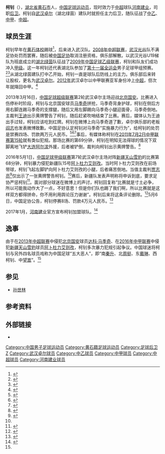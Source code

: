 {{Football player infobox
| playername = 柯钊
| image =
| fullname = 柯钊
| height = {{height|meters=1.76}} 
| nickname =
| dateofbirth = {{Birth date and age|year=1989|month=3|day=25}}
| cityofbirth = [[湖北省|湖北省]][[黄石市|黄石市]]
| countryofbirth = {{flagicon|CHN}}
| currentclub = [[河南建业|河南建业]]
| clubnumber = 11
| position = [[後衛_(足球)|后卫]]
| youthyears1 =
| youthclubs1 =  湖北黄石体校
| youthyears2 =   ?-2008
| youthclubs2 =  [[湖北武汉职业足球俱乐部|武汉光谷]]
| years1 = 2009-2016年    | clubs1 = [[武汉卓尔|武汉卓尔]] | caps1 =145 | goals1 =2
| years2 = 2017-           | clubs2 = [[河南建业|河南建业]] | caps2 =    | goals2 =
| nationalyears =
| nationalteam =
| nationalcaps(goals) =
| pcupdate = 2017-01-14
| ntupdate =
| manageryears =
| managerclubs =
}}
'''柯钊'''（{{bd|1989年|3月25日|catIdx=S}}），[[湖北省|湖北省]][[黄石市|黄石市]]人，[[中国|中国]][[足球|足球]][[运动员|运动员]]，现时效力于[[中超|中超]]球队[[河南建业|河南建业]]，司职[[後衛_(足球)|后卫]]。柯钊自[[武汉卓尔|武汉卓尔]]（湖北绿茵）建队时就担任主力后卫，随队征战了[[中乙|中乙]]、[[中甲|中甲]]、[[中超|中超]]。

== 球员生涯 ==
柯钊早年在[[黄石体校|黄石体校]]踢球<ref>{{cite news|title=学生军中有位湖北籍球员|url=http://news.cnhubei.com/hbrb/hbrbsglk/hbrb14/201203/t2018460.shtml|accessdate=2016-05-02|agency=湖北日报|date=2012-03-29|archive-date=2017-03-05|archive-url=https://web.archive.org/web/20170305001535/http://news.cnhubei.com/hbrb/hbrbsglk/hbrb14/201203/t2018460.shtml|dead-url=no}}</ref>，后来进入武汉队。[[2008年中超联赛|2008年中超联赛]]，[[湖北武汉职业足球俱乐部|武汉光谷]]队不满足协处罚而罢赛，随后被[[中国足协|中国足协]]取消注册资格，俱乐部解散。以武汉光谷U19梯队为班底成立的[[湖北绿茵|湖北绿茵]]队征战了[[2009年中国足球乙级联赛|2009年中国足球乙级联赛]]，柯钊和队友们成功冲入[[中国足球甲级联赛|甲级]]。这一年柯钊还代表湖北队参加了[[第十一届全运会|第十一届全运会]]男子足球甲组预赛。<ref>{{cite news|title=梅方忆冲超路是人生的财富 柯钊幻想严防德罗巴|url=http://sports.southcn.com/zcxw/content/2012-11/28/content_59032603.htm|accessdate=2016-05-02|agency=搜狐|date=2012-11-28|archive-date=2017-03-05|archive-url=https://web.archive.org/web/20170305002714/http://sports.southcn.com/zcxw/content/2012-11/28/content_59032603.htm|dead-url=yes}}</ref><ref>{{cite news|title=图文：全运男足 湖北3-0河北 柯钊争顶头球|url=http://sports.sohu.com/20090602/n264297044.shtml|accessdate=2016-05-02|agency=新华社|date=2009-06-02|archive-date=2019-09-04|archive-url=https://web.archive.org/web/20190904221109/http://sports.sohu.com/20090602/n264297044.shtml|dead-url=no}}</ref>从湖北绿茵建队打中乙开始，柯钊一直是球队后防线上的主力。俱乐部后来转让股权，更名为[[武汉卓尔|武汉卓尔]]。[[2012年中国足球甲级联赛|2012年]]武汉卓尔以中甲联赛亚军身份冲上[[中超|中超]]，但次年就降回中甲。<ref>{{cite news|title=卓尔尚未收到足协处罚通知 柯钊若停赛球队损失大|url=http://sports.sina.com.cn/j/2013-03-19/04406474134.shtml|accessdate=2016-05-02|agency=汉网-长江日报|date=2013-03-19|archive-date=2019-09-03|archive-url=https://web.archive.org/web/20190903233404/http://sports.sina.com.cn/j/2013-03-19/04406474134.shtml|dead-url=no}}</ref>

2013年3月16日，[[2013年中国足球超级联赛|中国足球超级联赛]]第2轮武汉卓尔主场迎战[[北京国安|北京国安]]。比赛进入伤停补时阶段，柯钊与北京国安球员[[达科·马季奇|马季奇]]拼抢，马季奇背身护球，柯钊在侧后方用右脚连踢马季奇的支撑腿，随后又用左脚踢向马季奇小腿迎面骨，马季奇倒地。主裁判[[王迪|王迪]]出示黄牌警告了柯钊，随后赶紧吹哨结束了比赛。赛后，媒体认为王迪出手过轻，柯钊应该吃到红牌。柯钊在微博上向马季奇道了歉，卓尔俱乐部的老板[[阎志|阎志]]也发表微博致歉。中国足协认定柯钊对马季奇“实施暴力行为”，给柯钊的处罚是禁赛四场、罚款两万元人民币。<ref name=xike>{{cite news|title=西柯钊再出脚!断腿式飞铲 3年了他还是那个恶人|url=http://sports.163.com/16/0502/09/BM24IQ7H00051C8L.html|accessdate=2016-05-02|agency=网易体育|date=2016-05-02|archive-date=2016-05-10|archive-url=https://web.archive.org/web/20160510193722/http://sports.163.com/16/0502/09/BM24IQ7H00051C8L.html|dead-url=no}}</ref><ref>{{cite news|title=柯钊因暴力行为遭足协处罚 禁赛4场罚款20000元|url=http://sports.sohu.com/20130322/n369878300.shtml|accessdate=2013-03-22|agency=中国新闻网|date=2012-11-28|archive-date=2020-08-15|archive-url=https://web.archive.org/web/20200815174103/https://sports.sohu.com/20130322/n369878300.shtml|dead-url=no}}</ref><ref>{{cite news|title=马季奇遭遇粗暴“二踢脚”|url=http://epaper.bjnews.com.cn/html/2013-03/17/content_418177.htm?div=-1|accessdate=2016-05-02|agency=新京报|date=2013-03-17|archive-date=2020-08-14|archive-url=https://web.archive.org/web/20200814055023/http://epaper.bjnews.com.cn/html/2013-03/17/content_418177.htm?div=-1|dead-url=no}}</ref>事后，有媒体称柯钊在[[2011年中国足球甲级联赛|2011年7月2日中甲联赛第15轮]]就有类似犯规。那场比赛的第69分钟，柯钊在明知无法得球的情况下双脚离地飞铲[[大连阿尔滨|大连阿尔滨]]外援{{le|阿尔马米·莫雷拉|Almami Moreira|莫雷拉}}，后者被铲倒，裁判向柯钊出示黄牌警告。<ref>{{cite news|title=恶意犯规非首次!柯钊有前科 曾双脚爆铲大连外援|url=http://sports.163.com/13/0317/11/8Q5ROCPT00051C89.html|accessdate=2016-05-02|agency=网易体育|date=2013-03-17|archive-date=2019-09-05|archive-url=https://web.archive.org/web/20190905014912/http://sports.163.com/13/0317/11/8Q5ROCPT00051C89.html|dead-url=no}}</ref>

2016年5月1日，[[2016年中国足球甲级联赛|中国足球甲级联赛]]第7轮武汉卓尔主场对阵[[新疆天山雪豹|新疆天山雪豹]]的比赛第68分钟，柯钊暴力侵犯新疆队15号[[阿卜杜力艾则孜|阿卜杜力艾则孜]]。当时阿卜杜力艾则孜在前场带球，柯钊飞起左脚铲向阿卜杜力艾则孜的小腿，后者痛苦倒地。当值主裁判[[贾志亮|贾志亮]]<ref>{{cite news|title=中甲第七轮裁判选派：邢琦将主裁权健战佳兆业|url=http://sports.sohu.com/20160427/n446360808.shtml|accessdate=2016-05-02|agency=搜狐体育|date=2016-04-27|archive-date=2020-08-12|archive-url=https://web.archive.org/web/20200812132110/https://sports.sohu.com/20160427/n446360808.shtml|dead-url=no}}</ref>仅出示了一张黄牌警告柯钊。<ref name=xike/>赛后，新疆队发表声明称将申诉到底，要求足协严惩柯钊<ref>{{cite news|title=新疆队要求足协严惩柯钊：绝不容忍 申诉到底|url=http://sports.qq.com/a/20160502/020888.htm|accessdate=2016-05-02|agency=腾讯体育|date=2016-05-02|archive-date=2020-08-12|archive-url=https://web.archive.org/web/20200812045345/https://sports.qq.com/a/20160502/020888.htm|dead-url=no}}</ref>。面对部分球迷在微博上的声讨，柯钊回复称“比赛就是寸土必争，所以可能我动作大了一点，不好意思！但是你们队也踢了我们啊，所以比赛就是这样双方都得拼命，你不用利用舆论压力谢谢”。柯钊后来将这条评论删除。<ref>{{cite news|title=柯钊：我动作大了点不好意思 不用利用舆论压力|url=http://sports.sina.com.cn/china/b/2016-05-02/doc-ifxrtztc3134808.shtml|accessdate=2016-05-02|agency=新浪体育|date=2016-05-02|archive-date=2019-09-09|archive-url=https://web.archive.org/web/20190909054546/http://sports.sina.com.cn/china/b/2016-05-02/doc-ifxrtztc3134808.shtml|dead-url=no}}</ref>5月6日，中国足协公告，柯钊停赛8场、罚款4万元人民币。<ref>{{cite news|title=足协正式处罚柯钊恶意犯规 停赛8场+罚款4万|url=http://sports.sina.com.cn/china/b/2016-05-06/doc-ifxryhhh1705888.shtml|accessdate=2016-05-06|agency=新浪体育|date=2016-05-10|archive-date=2019-09-03|archive-url=https://web.archive.org/web/20190903015944/http://sports.sina.com.cn/china/b/2016-05-06/doc-ifxryhhh1705888.shtml|dead-url=no}}</ref>

2017年1月，[[河南建业|河南建业]]官方宣布柯钊加盟球队。<ref>{{cite news|title=柯钊离队卓尔约他中超再相聚 下一站转投建业|url=http://sports.sina.com.cn/china/b/2017-01-24/doc-ifxzuswq3321543.shtml|accessdate=2017-02-21|agency=新浪体育|date=2017-01-24|archive-date=2019-08-31|archive-url=https://web.archive.org/web/20190831000301/http://sports.sina.com.cn/china/b/2017-01-24/doc-ifxzuswq3321543.shtml|dead-url=no}}</ref>

== 逸事 ==
由于在[[2013年中超联赛|2013年中超联赛]]中侵犯[[北京国安|北京国安]]球员[[达科·马季奇|达科·马季奇]]、在[[2016年中甲联赛|2016年中甲联赛]]中侵犯[[新疆天山雪豹|新疆天山雪豹]]球员[[阿卜杜力艾则孜|阿卜杜力艾则孜]]，柯钊多次暴力犯规引起争议。中国球迷将柯钊与另外四名球员戏称为中国足球“五大恶人”，即“南[[秦升|秦升]]、北[[周挺|周挺]]、东[[戴琳|戴琳]]、西柯钊、中[[谭望嵩|望嵩]]”。<ref name=xike/>

== 参见 ==
* [[孙世林_(足球运动员)|孙世林]]

== 参考资料 ==
{{reflist|2}}

== 外部链接 ==
* {{sinaweibo|kezhaoyy26}}

{{2009年湖北绿茵名单}}
{{2010湖北東方國旅名單}}
{{2011年中甲分类名单武汉}}
{{2012年中甲分类名单武汉}}
{{2013年中超分类名单武汉}}
{{2014年中甲分类名单武汉}}
{{2015年中甲分类名单武汉}}
{{2016年中甲分类名单武汉}}
{{2017年中超分类名单河南}}
{{2018年中超分类名单河南}}
{{2019年中超分类名单河南}}
{{2020年中超分类名单河南}}

{{DEFAULTSORT:KE Zhao}}
[[Category:中国男子足球运动员|Category:中国男子足球运动员]]
[[Category:黄石籍足球运动员|Category:黄石籍足球运动员]]
[[Category:足球后卫|Category:足球后卫]]
[[Category:柯姓|Z]]
[[Category:武汉卓尔球员|Category:武汉卓尔球员]]
[[Category:中乙球员|Category:中乙球员]]
[[Category:中甲球员|Category:中甲球员]]
[[Category:中超球员|Category:中超球员]]
[[Category:河南建业球员|Category:河南建业球员]]